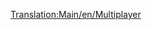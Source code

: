 [[Translation:Main/en/Multiplayer]]{{en/-}}
{{en/Bilingual box| ru
| Статьи посвящённые [[Main/ru/Сетевая игра|сетевой игре]] находятся здесь.
| Articles dealing with [[Main/en/Multiplayer]] are here.}}